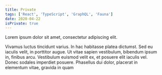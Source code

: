 ```yaml
---
title: Private
tags: ['React', 'TypeScript', 'GraphQL', 'Fauna']
date: 2020-04-22
isPrivate: true
---
```


Lorem ipsum dolor sit amet, consectetur adipiscing elit.

Vivamus luctus tincidunt varius. In hac habitasse platea dictumst. Sed eu iaculis velit, in porttitor augue. Ut vitae sapien vestibulum, bibendum ipsum in, finibus arcu. Vestibulum euismod velit ex, et posuere elit iaculis vel. Donec sodales imperdiet posuere. Phasellus dui dolor, placerat in elementum vitae, gravida in quam
